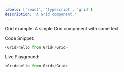```yaml
---
labels: ['react', 'typescript', 'grid']
description: 'A Grid component.'
---
```



Grid example: A simple Grid component with some text

Code Snippet:
```js
<Grid>hello from Grid</Grid>
```


Live Playground:
```js live
<Grid>hello from Grid</Grid>
```
